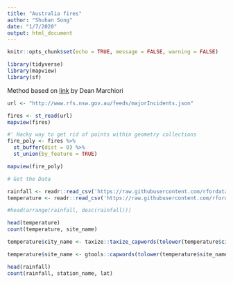 ```yaml
---
title: "Australia fires"
author: "Shuhan Song"
date: "1/7/2020"
output: html_document
---
```


```r
knitr::opts_chunk$set(echo = TRUE, message = FALSE, warning = FALSE)
```

```r
library(tidyverse)
library(mapview)
library(sf)
```

Method based on [link](https://gist.github.com/deanmarchiori/cb64f105eb0f6204eaa88323eaa29fdb) by Dean Marchiori

```r

url <- "http://www.rfs.nsw.gov.au/feeds/majorIncidents.json"

fires <- st_read(url)
mapview(fires)

#' Hacky way to get rid of points within geometry collections
fire_poly <- fires %>% 
  st_buffer(dist = 0) %>% 
  st_union(by_feature = TRUE)

mapview(fire_poly)
```

```r
# Get the Data

rainfall <- readr::read_csv('https://raw.githubusercontent.com/rfordatascience/tidytuesday/master/data/2020/2020-01-07/rainfall.csv')
temperature <- readr::read_csv('https://raw.githubusercontent.com/rfordatascience/tidytuesday/master/data/2020/2020-01-07/temperature.csv')

```

```r
#head(arrange(rainfall, desc(rainfall)))
```

```r
head(temperature)
count(temperature, site_name)

temperature$city_name <- taxize::taxize_capwords(tolower(temperature$city_name))

temperature$site_name <- gtools::capwords(tolower(temperature$site_name))
```


```r
head(rainfall)
count(rainfall, station_name, lat)
```

